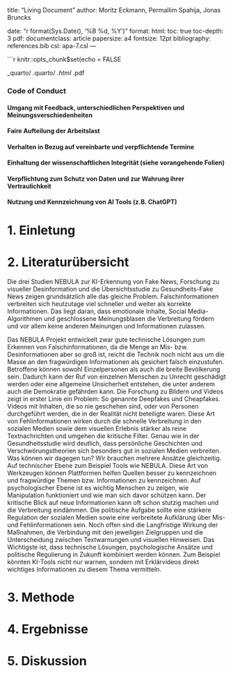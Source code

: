 title: "Living Document"
author: Moritz Eckmann, Permallim Spahija, Jonas Bruncks
  

date: "r format(Sys.Date(), '%B %d, %Y')"
format:
  html:
    toc: true
    toc-depth: 3
  pdf:
    documentclass: article
    papersize: a4
    fontsize: 12pt
bibliography: references.bib
csl: apa-7.csl
---

```r
knitr::opts_chunk$set(echo = FALSE


_quarto/
.quarto/
*.html
*.pdf


### Code of Conduct

#### Umgang mit Feedback, unterschiedlichen Perspektiven und Meinungsverschiedenheiten

#### Faire Aufteilung der Arbeitslast

#### Verhalten in Bezug auf vereinbarte und verpflichtende Termine

#### Einhaltung der wissenschaftlichen Integrität (siehe vorangehende Folien)

#### Verpflichtung zum Schutz von Daten und zur Wahrung ihrer Vertraulichkeit

#### Nutzung und Kennzeichnung von AI Tools (z.B. ChatGPT)


# 1. Einletung

# 2. Literaturübersicht

Die drei Studien NEBULA zur KI-Erkennung von Fake News, Forschung zu visueller Desinformation und die Übersichtsstudie zu Gesundheits-Fake News zeigen grundsätzlich alle das gleiche Problem. Falschinformationen verbreiten sich heutzutage viel schneller und weiter als korrekte Informationen. Das liegt daran, dass emotionale Inhalte, Social Media-Algorithmen und geschlossene Meinungsblasen die Verbreitung fördern und vor allem keine anderen Meinungen und Informationen zulassen.

Das NEBULA Projekt entwickelt zwar gute technische Lösungen zum Erkennen von Falschinformationen, da die Menge an Mis- bzw. Desinformationen aber so groß ist, reicht die Technik noch nicht aus um die Masse an den fragwürdigen Informationen als gesichert falsch einzustufen. Betroffene können sowohl Einzelpersonen als auch die breite Bevölkerung sein. Dadurch kann der Ruf von einzelnen Menschen zu Unrecht geschädigt werden oder eine allgemeine Unsicherheit entstehen, die unter anderem auch die Demokratie gefährden kann. Die Forschung zu Bildern und Videos zeigt in erster Linie ein Problem: So genannte Deepfakes und Cheapfakes. Videos mit Inhalten, die so nie geschehen sind, oder von Personen durchgeführt werden, die in der Realität nicht beteiligte waren. Diese Art von Fehlinformationen wirken durch die schnelle Verbreitung in den sozialen Medien sowie dem visuellen Erlebnis stärker als reine Textnachrichten und umgehen die kritische Filter. Genau wie in der Gesundheitsstudie wird deutlich, dass persönliche Geschichten und Verschwörungstheorien sich besonders gut in sozialen Medien verbreiten. Was können wir dagegen tun? Wir brauchen mehrere Ansätze gleichzeitig. Auf technischer Ebene zum Beispiel Tools wie NEBULA. Diese Art von Werkzeugen können Plattformen helfen Quellen besser zu kennzeichnen und fragwürdige Themen bzw. Informationen zu kennzeichnen. Auf psychologischer Ebene ist es wichtig Menschen zu zeigen, wie Manipulation funktioniert und wie man sich davor schützen kann. Der kritische Blick auf neue Informationen kann oft schon stutzig machen und die Verbreitung eindämmen. Die politische Aufgabe sollte eine stärkere Regulation der sozialen Medien sowie eine verbreitete Aufklärung über Mis- und Fehlinformationen sein. Noch offen sind die Langfristige Wirkung der Maßnahmen, die Verbindung mit den jeweiligen Zielgruppen und die Unterscheidung zwischen Textwarnungen und visuellen Hinweisen. Das Wichtigste ist, dass technische Lösungen, psychologische Ansätze und politische Regulierung in Zukunft kombiniert werden können. Zum Beispiel könnten KI-Tools nicht nur warnen, sondern mit Erklärvideos direkt wichtiges Informationen zu diesem Thema vermitteln.


# 3. Methode

# 4. Ergebnisse

# 5. Diskussion
